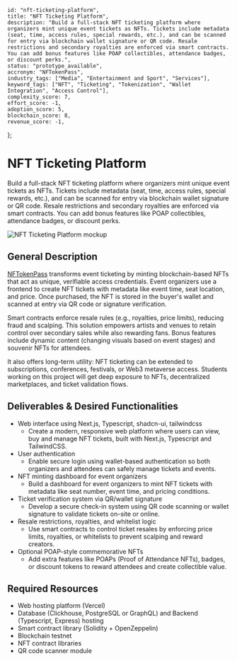     id: "nft-ticketing-platform",
    title: "NFT Ticketing Platform",
    description: "Build a full-stack NFT ticketing platform where organizers mint unique event tickets as NFTs. Tickets include metadata (seat, time, access rules, special rewards, etc.), and can be scanned for entry via blockchain wallet signature or QR code. Resale restrictions and secondary royalties are enforced via smart contracts. You can add bonus features like POAP collectibles, attendance badges, or discount perks.",
    status: "prototype_available",
    accronym: "NFTokenPass",
    industry_tags: ["Media", "Entertainment and Sport", "Services"],
    keyword_tags: ["NFT", "Ticketing", "Tokenization", "Wallet Integration", "Access Control"],
    complexity_score: 7,
    effort_score: -1,
    adoption_score: 5,
    blockchain_score: 8,
    revenue_score: -1,
};

# NFT Ticketing Platform

Build a full-stack NFT ticketing platform where organizers mint unique event tickets as NFTs. Tickets include metadata (seat, time, access rules, special rewards, etc.), and can be scanned for entry via blockchain wallet signature or QR code. Resale restrictions and secondary royalties are enforced via smart contracts. You can add bonus features like POAP collectibles, attendance badges, or discount perks.

![NFT Ticketing Platform mockup](/images/project/nft-ticketing-platform.jpg)

## General Description

[NFTokenPass](https://nftokenpass.monark.io) transforms event ticketing by minting blockchain-based NFTs that act as unique, verifiable access credentials. Event organizers use a frontend to create NFT tickets with metadata like event time, seat location, and price. Once purchased, the NFT is stored in the buyer's wallet and scanned at entry via QR code or signature verification.

Smart contracts enforce resale rules (e.g., royalties, price limits), reducing fraud and scalping. This solution empowers artists and venues to retain control over secondary sales while also rewarding fans. Bonus features include dynamic content (changing visuals based on event stages) and souvenir NFTs for attendees.

It also offers long-term utility: NFT ticketing can be extended to subscriptions, conferences, festivals, or Web3 metaverse access. Students working on this project will get deep exposure to NFTs, decentralized marketplaces, and ticket validation flows.

## Deliverables & Desired Functionalities

- Web interface using Next.js, Typescript, shadcn-ui, tailwindcss
   - Create a modern, responsive web platform where users can view, buy and manage NFT tickets, built with Next.js, Typescript and TailwindCSS.
- User authentication 
   - Enable secure login using wallet-based authentication so both organizers and attendees can safely manage tickets and events.
- NFT minting dashboard for event organizers
   - Build a dashboard for event organizers to mint NFT tickets with metadata like seat number, event time, and pricing conditions.
- Ticket verification system via QR/wallet signature
   - Develop a secure check-in system using QR code scanning or wallet signature to validate tickets on-site or online.
- Resale restrictions, royalties, and whitelist logic
   - Use smart contracts to control ticket resales by enforcing price limits, royalties, or whitelists to prevent scalping and reward creators.
- Optional POAP-style commemorative NFTs
   - Add extra features like POAPs (Proof of Attendance NFTs), badges, or discount tokens to reward attendees and create collectible value.

## Required Resources

- Web hosting platform (Vercel)
- Database (Clickhouse, PostgreSQL or GraphQL) and Backend (Typescript, Express) hosting
- Smart contract library (Solidity + OpenZeppelin)
- Blockchain testnet
- NFT contract libraries
- QR code scanner module
